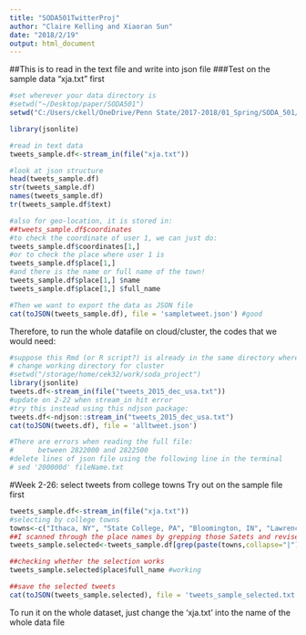 ```yaml
---
title: "SODA501TwitterProj"
author: "Claire Kelling and Xiaoran Sun"
date: "2018/2/19"
output: html_document
---
```


##This is to read in the text file and write into json file
###Test on the sample data "xja.txt" first
```r
#set wherever your data directory is
#setwd("~/Desktop/paper/SODA501") 
setwd("C:/Users/ckell/OneDrive/Penn State/2017-2018/01_Spring/SODA_501/SODA_501/project/data")

library(jsonlite)

#read in text data
tweets_sample.df<-stream_in(file("xja.txt"))

#look at json structure
head(tweets_sample.df)
str(tweets_sample.df)
names(tweets_sample.df)
tr(tweets_sample.df$text)

#also for geo-location, it is stored in:
##tweets_sample.df$coordinates
#to check the coordinate of user 1, we can just do:
tweets_sample.df$coordinates[1,]
#or to check the place where user 1 is
tweets_sample.df$place[1,]
#and there is the name or full name of the town!
tweets_sample.df$place[1,] $name
tweets_sample.df$place[1,] $full_name

#Then we want to export the data as JSON file
cat(toJSON(tweets_sample.df), file = 'sampletweet.json') #good
```

Therefore, to run the whole datafile on cloud/cluster, the codes that we would need:
```r
#suppose this Rmd (or R script?) is already in the same directory where the large datafile is
# change working directory for cluster
#setwd("/storage/home/cek32/work/soda_project")
library(jsonlite)
tweets.df<-stream_in(file("tweets_2015_dec_usa.txt"))
#update on 2-22 when stream_in hit error
#try this instead using this ndjson package:
tweets.df<-ndjson::stream_in("tweets_2015_dec_usa.txt")
cat(toJSON(tweets.df), file = 'alltweet.json') 

#There are errors when reading the full file: 
#      between 2822000 and 2822500
#delete lines of json file using the following line in the terminal
# sed '200000d' fileName.txt
```

#Week 2-26: select tweets from college towns
Try out on the sample file first
```r
tweets_sample.df<-stream_in(file("xja.txt"))
#selecting by college towns
towns<-c("Ithaca, NY", "State College, PA", "Bloomington, IN", "Lawrence, KS", "Blacksburg, VA", "College Station, TX", "Columbia, MO", "Champaign, IL", "Ann Arbor, MI", "Gainesville, FL")
##I scanned through the place names by grepping those Satets and revised the town names a bit to make those match what are displayed in the dataset (e.g., changing Champaign-Urbana, IL to Champaign, IL)
tweets_sample.selected<-tweets_sample.df[grep(paste(towns,collapse="|"), tweets_sample.df$place$full_name),]

##checking whether the selection works
tweets_sample.selected$place$full_name #working

##save the selected tweets
cat(toJSON(tweets_sample.selected), file = 'tweets_sample_selected.txt') 
```

To run it on the whole dataset, just change the 'xja.txt' into the name of the whole data file
